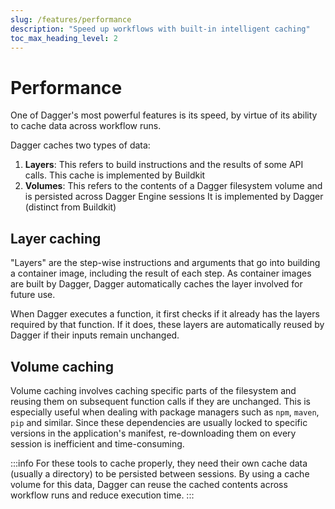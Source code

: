```yaml
---
slug: /features/performance
description: "Speed up workflows with built-in intelligent caching"
toc_max_heading_level: 2
---
```


# Performance

One of Dagger's most powerful features is its speed, by virtue of its ability to cache data across workflow runs.

Dagger caches two types of data:

1. **Layers**: This refers to build instructions and the results of some API calls. This cache is implemented by Buildkit
2. **Volumes**: This refers to the contents of a Dagger filesystem volume and is persisted across Dagger Engine sessions It is implemented by Dagger (distinct from Buildkit)

## Layer caching

"Layers" are the step-wise instructions and arguments that go into building a container image, including the result of each step. As container images are built by Dagger, Dagger automatically caches the layer involved for future use.

When Dagger executes a function, it first checks if it already has the layers required by that function. If it does, these layers are automatically reused by Dagger if their inputs remain unchanged.

## Volume caching

Volume caching involves caching specific parts of the filesystem and reusing them on subsequent function calls if they are unchanged. This is especially useful when dealing with package managers such as `npm`, `maven`, `pip` and similar. Since these dependencies are usually locked to specific versions in the application's manifest, re-downloading them on every session is inefficient and time-consuming.

:::info
For these tools to cache properly, they need their own cache data (usually a directory) to be persisted between sessions. By using a cache volume for this data, Dagger can reuse the cached contents across workflow runs and reduce execution time.
:::
